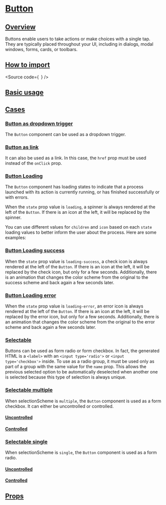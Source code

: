 

<Meta of={Stories} />

# [Button](#button)

## [Overview](#overview)

Buttons enable users to take actions or make choices with a single tap.
They are typically placed throughout your UI, including in dialogs, modal windows, forms, cards, or toolbars.

## [How to import](#how-to-import)

<Source
  code={`
`}
/>

## [Basic usage](#basic-usage)

<Canvas of={Stories.Base} />

## [Cases](#cases)

### [Button as dropdown trigger](#button-as-dropdown-trigger)

The `Button` component can be used as a dropdown trigger.

<Canvas of={CaseStories.AsDropdown} />

### [Button as link](#button-as-link)

It can also be used as a link. In this case, the `href` prop must be used instead of the `onClick` prop.

<Canvas of={CaseStories.AsLink} />

### [Button Loading](#button-loading)

The `Button` component has loading states to indicate that a process launched with its action
is currently running, or has finished successfully or with errors.

When the `state` prop value is `loading`, a spinner is always rendered at the left of the `Button`.
If there is an icon at the left, it will be replaced by the spinner.

You can use different values for `children` and `icon` based on each `state`
loading values to better inform the user about the process.
Here are some examples:

<Canvas of={LoadingStories.Loading} />

### [Button Loading success](#button-loading-success)

When the `state` prop value is `loading-success`, a check icon is always rendered at the left of the `Button`.
If there is an icon at the left, it will be replaced by the check icon, but only for a few seconds.
Additionally, there is an animation that changes the color scheme from the original to
the success scheme and back again a few seconds later.

<Canvas of={LoadingStories.Success} />

### [Button Loading error](#button-loading-error)

When the `state` prop value is `loading-error`, an error icon is always rendered
at the left of the `Button`. If there is an icon at the left, it will be replaced
by the error icon, but only for a few seconds. Additionally, there is an animation
that changes the color scheme from the original to the error scheme and back again a few seconds later.

<Canvas of={LoadingStories.Error} />

### [Selectable](#selectable)

Buttons can be used as form radio or form checkbox.
In fact, the generated HTML is a `<label>` with an `<input type='radio'>` or `<input type='checkbox'>` inside.
To use as a radio group, it must be used only as part of a group with the same value for the `name` prop.
This allows the previous selected option to be automatically deselected when another one
is selected because this type of selection is always unique.

### [Selectable multiple](#selectable-multiple)

When selectionScheme is `multiple`, the `Button` component is used as a form checkbox.
It can either be uncontrolled or controlled.

#### [Uncontrolled](#selectable-multiple-uncontrolled)

<Canvas of={SelectionStories.MultipleUncontrolled} />

#### [Controlled](#selectable-multiple-controlled)

<Canvas of={SelectionStories.MultipleControlled} />

### [Selectable single](#selectable-single)

When selectionScheme is `single`, the `Button` component is used as a form radio.

#### [Uncontrolled](#selectable-single-uncontrolled)

<Canvas of={SelectionStories.SingleUncontrolled} />

#### [Controlled](#selectable-single-controlled)

<Canvas of={SelectionStories.SingleControlled} />

## [Props](#props)

<ArgTypes of={Stories} />
